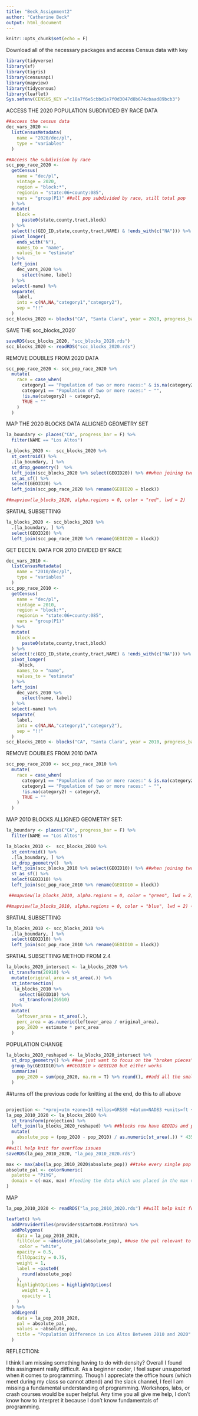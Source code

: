 ```yaml
---
title: "Beck_Assignment2"
author: "Catherine Beck"
output: html_document
---
```


```r
knitr::opts_chunk$set(echo = F)
```

Download all of the necessary packages and access Census data with key
```r
library(tidyverse)
library(sf)
library(tigris)
library(censusapi)
library(mapview)
library(tidycensus)
library(leaflet)
Sys.setenv(CENSUS_KEY ="c18a7f6e5cbbd1e7f0d3047d8b674cbaad89bcb3")
```


ACCESS THE 2020 POPULATION SUBDIVIDED BY RACE DATA
```r

##access the census data
dec_vars_2020 <-
  listCensusMetadata(
    name = "2020/dec/pl",
    type = "variables"
  )

##Access the subdivision by race 
scc_pop_race_2020 <-
  getCensus(
    name = "dec/pl",
    vintage = 2020,
    region = "block:*", 
    regionin = "state:06+county:085",
    vars = "group(P1)" ##all pop subdivided by race, still total pop
  ) %>% 
  mutate(
    block =
      paste0(state,county,tract,block)
  ) %>% 
  select(!c(GEO_ID,state,county,tract,NAME) & !ends_with(c("NA"))) %>% 
  pivot_longer(
    ends_with("N"),
    names_to = "name",
    values_to = "estimate"
  ) %>%
  left_join(
    dec_vars_2020 %>% 
      select(name, label)
  ) %>% 
  select(-name) %>% 
  separate(
    label,
    into = c(NA,NA,"category1","category2"),
    sep = "!!"
  )
scc_blocks_2020 <- blocks("CA", "Santa Clara", year = 2020, progress_bar = F)

```


SAVE THE scc_blocks_2020`
```r
saveRDS(scc_blocks_2020, "scc_blocks_2020.rds")
scc_blocks_2020 <- readRDS("scc_blocks_2020.rds")
```

REMOVE DOUBLES FROM 2020 DATA
```r
scc_pop_race_2020 <- scc_pop_race_2020 %>% 
  mutate(
    race = case_when(
      category1 == "Population of two or more races:" & is.na(category2) ~ "Two or more races",
      category1 == "Population of two or more races:" ~ "",
      !is.na(category2) ~ category2,
      TRUE ~ ""
    )
  )
```


MAP THE 2020 BLOCKS DATA ALLIGNED GEOMETRY SET 
```r
la_boundary <- places("CA", progress_bar = F) %>% 
  filter(NAME == "Los Altos")

la_blocks_2020 <-  scc_blocks_2020 %>% 
  st_centroid() %>% 
  .[la_boundary, ] %>% 
  st_drop_geometry()  %>% 
  left_join(scc_blocks_2020 %>% select(GEOID20)) %>% ##when joining two cols you need to specify what cols to join across the two datasets
  st_as_sf() %>%
  select(GEOID20) %>%
  left_join(scc_pop_race_2020 %>% rename(GEOID20 = block))

##mapview(la_blocks_2020, alpha.regions = 0, color = "red", lwd = 2)
```


SPATIAL SUBSETTING 
```r
la_blocks_2020 <- scc_blocks_2020 %>%
  .[la_boundary, ] %>% 
  select(GEOID20) %>%
  left_join(scc_pop_race_2020 %>% rename(GEOID20 = block))

```



GET DECEN. DATA FOR 2010 DIVIDED BY RACE 
```r
dec_vars_2010 <-
  listCensusMetadata(
    name = "2010/dec/pl",
    type = "variables"
  )
scc_pop_race_2010 <-
  getCensus(
    name = "dec/pl",
    vintage = 2010,
    region = "block:*", 
    regionin = "state:06+county:085",
    vars = "group(P1)"
  ) %>% 
  mutate(
    block =
      paste0(state,county,tract,block)
  ) %>% 
  select(!c(GEO_ID,state,county,tract,NAME) & !ends_with(c("NA"))) %>% 
  pivot_longer(
    -block,
    names_to = "name",
    values_to = "estimate"
  ) %>%
  left_join(
    dec_vars_2010 %>% 
      select(name, label)
  ) %>% 
  select(-name) %>% 
  separate(
    label,
    into = c(NA,NA,"category1","category2"),
    sep = "!!"
  )
scc_blocks_2010 <- blocks("CA", "Santa Clara", year = 2010, progress_bar = F)
```

REMOVE DOUBLES FROM 2010 DATA
```r
scc_pop_race_2010 <- scc_pop_race_2010 %>% 
  mutate(
    race = case_when(
      category1 == "Population of two or more races:" & is.na(category2) ~ "Two or more races",
      category1 == "Population of two or more races:" ~ "",
      !is.na(category2) ~ category2,
      TRUE ~ ""
    )
  )

```

MAP 2010 BLOCKS ALLIGNED GEOMETRY SET: 

```r
la_boundary <- places("CA", progress_bar = F) %>% 
  filter(NAME == "Los Altos")

la_blocks_2010 <-  scc_blocks_2010 %>% 
  st_centroid() %>% 
  .[la_boundary, ] %>% 
  st_drop_geometry()  %>% 
  left_join(scc_blocks_2010 %>% select(GEOID10)) %>% ##when joining two cols you need to specify what cols to join across the two datasets
  st_as_sf() %>%
  select(GEOID10) %>%
  left_join(scc_pop_race_2010 %>% rename(GEOID10 = block))

 ##mapview(la_blocks_2010, alpha.regions = 0, color = "green", lwd = 2)

##mapview(la_blocks_2010, alpha.regions = 0, color = "blue", lwd = 2) + mapview(la_blocks_2020, alpha.regions = 0, color =  "green", lwd = 2)
```

SPATIAL SUBSETTING 
```r
la_blocks_2010 <- scc_blocks_2010 %>%
  .[la_boundary, ] %>% 
  select(GEOID10) %>%
  left_join(scc_pop_race_2010 %>% rename(GEOID10 = block))

```
SPATIAL SUBSETTING METHOD FROM 2.4

```r

la_blocks_2020_intersect <- la_blocks_2020 %>%
 st_transform(26910) %>%
  mutate(original_area = st_area(.)) %>%
  st_intersection(
   la_blocks_2010 %>%
     select(GEOID10) %>%
     st_transform(26910)
  )%>%
  mutate(
    leftover_area = st_area(.),
    perc_area = as.numeric(leftover_area / original_area),
    pop_2020 = estimate * perc_area
  )
```

POPULATION CHANGE 

```r
la_blocks_2020_reshaped <- la_blocks_2020_intersect %>%
  st_drop_geometry() %>% ##we just want to focus on the "broken pieces" and putting them together
  group_by(GEOID10)%>% ##GEOID10 > GEOID20 but either works
  summarize(
    pop_2020 = sum(pop_2020, na.rm = T) %>% round(), ##add all the small pop counts to a larger pop count
  )
```

##turns off the previous code for knitting at the end, do this to all above
```r

```



```r
projection <- "+proj=utm +zone=10 +ellps=GRS80 +datum=NAD83 +units=ft +no_defs"
la_pop_2010_2020 <- la_blocks_2010 %>%
  st_transform(projection) %>%
  left_join(la_blocks_2020_reshaped) %>% ##blocks now have GEOIDs and pop info. 
  mutate(
    absolute_pop = (pop_2020 - pop_2010) / as.numeric(st_area(.)) * 43560 ##pop per acre, 43560 converts from sq ft to acres
  )
##will help knit for overflow issues 
saveRDS(la_pop_2010_2020, "la_pop_2010_2020.rds")
```

```r
max <- max(abs(la_pop_2010_2020$absolute_pop)) ##take every single pop change you created and makes them all abs values and tells you what the biggest one was. 
absolute_pal <- colorNumeric(
  palette = "PiYG",
  domain = c(-max, max) #feeding the data which was placed in the max variable into the symmetrical color palette. 
)
```

MAP
```r
la_pop_2010_2020 <- readRDS("la_pop_2010_2020.rds") ##will help knit for overflow issues 

leaflet() %>% 
  addProviderTiles(providers$CartoDB.Positron) %>% 
  addPolygons(
    data = la_pop_2010_2020,
    fillColor = ~absolute_pal(absolute_pop), ##use the pal relevant to your range of colors)
     color = "white",
    opacity = 0.5,
    fillOpacity = 0.75,
    weight = 1,
    label = ~paste0(
      round(absolute_pop)
    ),
    highlightOptions = highlightOptions(
      weight = 2,
      opacity = 1
    )
  ) %>% 
  addLegend(
    data = la_pop_2010_2020,
    pal = absolute_pal,
    values = ~absolute_pop,
    title = "Population Difference in Los Altos Between 2010 and 2020"
  )
```



REFLECTION:

I think I am missing something having to do with density? Overall I found this assingment really difficult. As a beginner coder, I feel super unsuported when it comes to programming. Though I appreciate the office hours (which meet during my class so cannot attend) and the slack channel, I feel I am missing a fundamental understanding of programming. Workshops, labs, or crash courses would be super helpful. Any time you all give me help, I don't know how to interpret it because I don't know fundamentals of programming. 